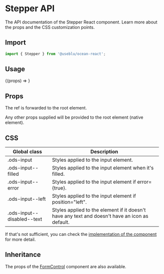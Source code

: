 
<Meta title="Components/Inputs/Stepper" component={Stepper} />

# Stepper API

The API documentation of the Stepper React component. Learn more about the props and the CSS customization points.

## Import

```javascript
import { Stepper } from '@useblu/ocean-react';
```

## Usage

<Canvas>
  <Story
    name="Stepper"
    args={{
      label: 'Label',
      min: 0,
      max: 15,
      placeholder: 'Placeholder...',
      helperText: 'Some text here!',
      error: false,
      blocked: false,
      disabled: false,
    }}
    argTypes={{
      label: {
        control: 'text',
      },
      min: {
        control: 'number',
      },
      max: {
        control: 'number',
      },
      placeholder: {
        control: 'text',
      },
      disabled: {
        control: 'boolean',
      },
      helperText: {
        control: 'text',
      },
    }}
  >
    {(props) => <Stepper id="stepper-playground" {...props} />}
  </Story>
</Canvas>

## Props

<ArgsTable of="." />

The ref is forwarded to the root element.

Any other props supplied will be provided to the root element (native element).

## CSS

| Global class               | Description                                                                                    |
| -------------------------- | ---------------------------------------------------------------------------------------------- |
| .ods-input                 | Styles applied to the input element.                                                           |
| .ods-input--filled         | Styles applied to the input element when it's filled.                                          |
| .ods-input--error          | Styles applied to the input element if error={true}.                                           |
| .ods-input--left           | Styles applied to the input element if position="left".                                        |
| .ods-input--disabled--text | Styles applied to the element if it doesn't have any text and doesn't have an icon as default. |

If that's not sufficient, you can check the [implementation of the component](https://github.com/ocean-ds/ocean-web/blob/master/packages/ocean-react/src/Stepper/Stepper.tsx) for more detail.

## Inheritance

The props of the [FormControl](?path=/docs/components-formcontrol--page) component are also available.
